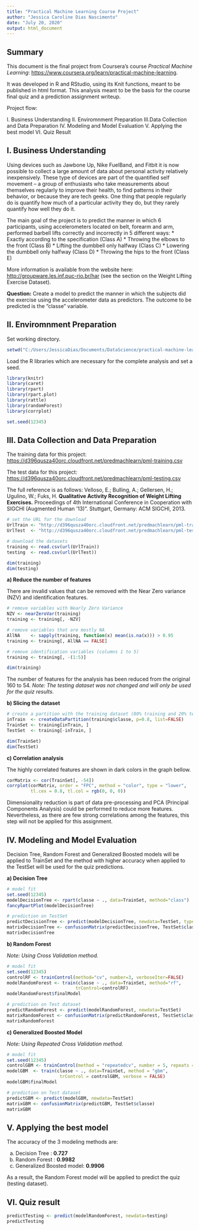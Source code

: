 ```yaml
---
title: "Practical Machine Learning Course Project"
author: "Jessica Caroline Dias Nascimento"
date: "July 20, 2020"
output: html_document
---
```


## Summary

This document is the final project from Coursera’s course *Practical Machine Learning*: <https://www.coursera.org/learn/practical-machine-learning>.

It was developed in R and RStudio, using its Knit functions, meant to be published in html format. This analysis meant to be the basis for the course final quiz and a prediction assignment writeup.


Project flow:

I. Business Understanding
II. Enviromnment Preparation
III.Data Collection and Data Preparation
IV. Modeling and Model Evaluation
V. Applying the best model
VI. Quiz Result


## I. Business Understanding
Using devices such as Jawbone Up, Nike FuelBand, and Fitbit it is now possible to collect a large amount of data about personal activity relatively inexpensively. These type of devices are part of the quantified self movement – a group of enthusiasts who take measurements about themselves regularly to improve their health, to find patterns in their behavior, or because they are tech geeks. One thing that people regularly do is quantify how much of a particular activity they do, but they rarely quantify how well they do it.

The main goal of the project is to predict the manner in which 6 participants, using accelerometers located on belt, forearm and arm, performed barbell lifts correctly and incorrectly in 5 different ways:
* Exactly according to the specification (Class A)
* Throwing the elbows to the front (Class B)
* Lifting the dumbbell only halfway (Class C)
* Lowering the dumbbell only halfway (Class D)
* Throwing the hips to the front (Class E)

More information is available from the website here: <http://groupware.les.inf.puc-rio.br/har> (see the section on the Weight Lifting Exercise Dataset).

**Question:** Create a model to predict the manner in which the subjects did the exercise using the accelerometer data as predictors. The outcome to be predicted is the “classe” variable.

## II. Enviromnment Preparation
Set working directory.

```r
setwd("C:/Users/JessicaDias/Documents/DataScience/practical-machine-learning")
```

Load the R libraries which are necessary for the complete analysis and set a seed.

```r
library(knitr)
library(caret)
library(rpart)
library(rpart.plot)
library(rattle)
library(randomForest)
library(corrplot)

set.seed(12345)
```

## III. Data Collection and Data Preparation

The training data for this project: <https://d396qusza40orc.cloudfront.net/predmachlearn/pml-training.csv>

The test data for this project: <https://d396qusza40orc.cloudfront.net/predmachlearn/pml-testing.csv>

The full reference is as follows:
Velloso, E.; Bulling, A.; Gellersen, H.; Ugulino, W.; Fuks, H. **Qualitative Activity Recognition of Weight Lifting Exercises.** Proceedings of 4th International Conference in Cooperation with SIGCHI (Augmented Human ’13)”. Stuttgart, Germany: ACM SIGCHI, 2013.

```r
# set the URL for the download
UrlTrain <- "http://d396qusza40orc.cloudfront.net/predmachlearn/pml-training.csv"
UrlTest  <- "http://d396qusza40orc.cloudfront.net/predmachlearn/pml-testing.csv"

# download the datasets
training <- read.csv(url(UrlTrain))
testing  <- read.csv(url(UrlTest))

dim(training)
dim(testing)
```



**a) Reduce the number of features**

There are invalid values that can be removed with the Near Zero variance (NZV) and identification features.

```r
# remove variables with Nearly Zero Variance
NZV <- nearZeroVar(training)
training <- training[, -NZV]

# remove variables that are mostly NA
AllNA    <- sapply(training, function(x) mean(is.na(x))) > 0.95
training <- training[, AllNA == FALSE]

# remove identification variables (columns 1 to 5)
training <- training[, -(1:5)]

dim(training)
```

The number of features for the analysis has been reduced from the original 160 to 54.
*Note: The testing dataset was not changed and will only be used for the quiz results.*



**b) Slicing the dataset**

```r
# create a partition with the training dataset (80% training and 20% test)
inTrain  <- createDataPartition(training$classe, p=0.8, list=FALSE)
TrainSet <- training[inTrain, ]
TestSet  <- training[-inTrain, ]

dim(TrainSet)
dim(TestSet)
```



**c) Correlation analysis**

The highly correlated features are shown in dark colors in the graph bellow.

```r
corMatrix <- cor(TrainSet[, -54])
corrplot(corMatrix, order = "FPC", method = "color", type = "lower", 
         tl.cex = 0.8, tl.col = rgb(0, 0, 0))
```

Dimensionality reduction is part of data pre-processing and PCA (Principal Components Analysis) could be performed to reduce more features. Nevertheless, as there are few strong correlations among the features, this step will not be applied for this assignment.



## IV. Modeling and Model Evaluation

Decision Tree,  Random Forest and Generalized Boosted models will be applied to TrainSet and the method with higher accuracy when applied to the TestSet will be used for the quiz predictions.



**a) Decision Tree**

```r
# model fit
set.seed(12345)
modelDecisionTree <- rpart(classe ~ ., data=TrainSet, method="class")
fancyRpartPlot(modelDecisionTree)
```

```r
# prediction on TestSet
predictDecisionTree <- predict(modelDecisionTree, newdata=TestSet, type="class")
matrixDecisionTree <- confusionMatrix(predictDecisionTree, TestSet$classe)
matrixDecisionTree
```



**b) Random Forest**

*Note: Using Cross Validation method.*
```r
# model fit
set.seed(12345)
controlRF <- trainControl(method="cv", number=3, verboseIter=FALSE)
modelRandomForest <- train(classe ~ ., data=TrainSet, method="rf",
                          trControl=controlRF)
modelRandomForest$finalModel
```

```r
# prediction on Test dataset
predictRandomForest <- predict(modelRandomForest, newdata=TestSet)
matrixRandomForest <- confusionMatrix(predictRandomForest, TestSet$classe)
matrixRandomForest
```



**c) Generalized Boosted Model**

*Note: Using Repeated Cross Validation method.*
```r
# model fit
set.seed(12345)
controlGBM <- trainControl(method = "repeatedcv", number = 5, repeats = 1)
modelGBM  <- train(classe ~ ., data=TrainSet, method = "gbm",
                    trControl = controlGBM, verbose = FALSE)
modelGBM$finalModel
```

```r
# prediction on Test dataset
predictGBM <- predict(modelGBM, newdata=TestSet)
matrixGBM <- confusionMatrix(predictGBM, TestSet$classe)
matrixGBM
```



## V. Applying the best model

The accuracy of the 3 modeling methods are:

a) Decision Tree : **0.727**
b) Random Forest : **0.9982**
c) Generalized Boosted model: **0.9906**

As a result, the Random Forest model will be applied to predict the quiz (testing dataset).



## VI. Quiz result

```r
predictTesting <- predict(modelRandomForest, newdata=testing)
predictTesting
```